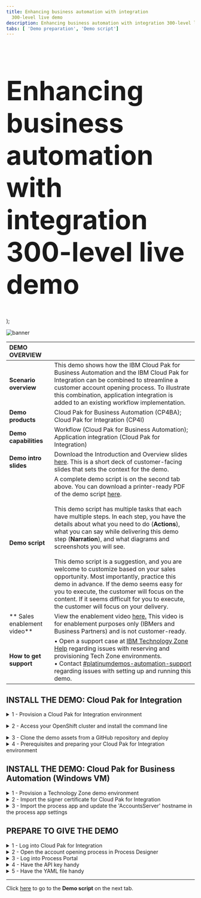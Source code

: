 ```yaml
---
title: Enhancing business automation with integration
  300-level live demo
description: Enhancing business automation with integration 300-level live demo
tabs: [ 'Demo preparation', 'Demo script']
---
```


  <span>
    <h1 style="font-size:71px;">Enhancing business automation with integration <br/> 300-level live demo</h1>
  </span> );

![banner](./images/banner-prep.jpg)

<span id="top"></span>

| DEMO OVERVIEW | |
| :--- | :--- |
| **Scenario overview** | This demo shows how the IBM Cloud Pak for Business Automation and the IBM Cloud Pak for Integration can be combined to streamline a customer account opening process. To illustrate this combination, application integration is added to an existing workflow implementation. |
| **Demo products** | Cloud Pak for Business Automation (CP4BA); Cloud Pak for Integration (CP4I) |
| **Demo capabilities** | Workflow (Cloud Pak for Business Automation); Application integration (Cloud Pak for Integration) |
| **Demo intro slides** | Download the Introduction and Overview slides <a href="https://ibm.box.com/s/cpyk2zmgcupx4azzluh6eiks72j33ua3" target="_blank" rel="noreferrer">here</a>. This is a short deck of customer-facing slides that sets the context for the demo. |
| **Demo script** | A complete demo script is on the second tab above. You can download a printer-ready PDF of the demo script <a href="https://ibm.box.com/s/y1f2z8kkb648ci1t822vm9z6do5arc7j" target="_blank" rel="noreferrer">here</a>.<br/><br/> This demo script has multiple tasks that each have multiple steps. In each step, you have the details about what you need to do (**Actions**), what you can say while delivering this demo step (**Narration**), and what diagrams and screenshots you will see.<br/><br/>This demo script is a suggestion, and you are welcome to customize based on your sales opportunity. Most importantly, practice this demo in advance. If the demo seems easy for you to execute, the customer will focus on the content. If it seems difficult for you to execute, the customer will focus on your delivery. |
| ** Sales enablement video** | View the enablement video <a href="https://ibm.box.com/s/ng7pyazbk8nrm9nkizmocrb1ej1cwrij" target="_blank" rel="noreferrer">here.</a> This video is for enablement purposes only (IBMers and Business Partners) and is not customer-ready. |
| **How to get support** | • Open a support case at <a href="https://techzone.ibm.com/help" target="_blank" rel="noreferrer">IBM Technology Zone Help</a> regarding issues with reserving and provisioning Tech Zone environments.<br/>• Contact <a href="https://ibm-cloud.slack.com/archives/C0216F39ACU" target="_blank" rel="noreferrer">#platinumdemos-automation-support</a> regarding issues with setting up and running this demo. |

## **INSTALL THE DEMO: Cloud Pak for Integration**

<details>

<summary>1 - Provision a Cloud Pak for Integration environment</summary>

<br/>

To provision your Cloud Pak for Integration environment, follow these steps: <br/><br/>

1. To reserve a preinstalled Cloud Pak for Integration (CP4I) cluster on Red Hat OpenShift, go <a href="https://techzone.ibm.com/my/reservations/create/6430260cd7e2100017627406" target="_blank" rel="noreferrer">here</a>. Select if you prefer to make a reservation now or schedule for later. 
<br/><img src="images/prep-image001.png" width="800" />
<br/>

2. If you do not have a sales opportunity, select the purpose **Practice / Self-Education** (1) for a 3-day reservation (which can be extended to 8 days) and fill in the **Purpose description** (2).
<br/><img src="images/prep-image002.png" width="800" />
<br/>

3. Select the **Preferred Geography**.
<br/><img src="images/prep-image003.png" width="800" />
<br/>

4. Several additional fields will appear, the defaults can remain. Scroll down and click **Submit**.
<br/><img src="images/prep-image004.png" width="800" />
<br/>

5. You will receive several emails as the provisioning process continues. You should expect the final email to be sent after 2-3 hours. The final email should look similar to the following.
<br/><img src="images/prep-image005.png" width="800" />
<br/>

**[Go to top](#top)**

</details>

<span id="AccessOpenShift"></span>

<details>

<summary>2 - Access your OpenShift cluster and install the command line</summary>

<br/>

In this section, you access your OpenShift cluster and install the OpenShift command line tool. 

<br/>

1. From the final email open the **PakInstaller Portal** link.
<br/><img src="images/prep-image101.png" width="800" />
<br/>

2. Navigate to the **OpenShift Console** tab.
<br/><img src="images/prep-image102.png" width="800" />
<br/>

3. Scroll down and open the **OpenShift Web Console** link (1) using kubeadmin as the username and **password** (2) shown.
<br/><img src="images/prep-image103.png" width="800" />
<br/>

4. On the web console page, click **?** (1), and select **Command line tools** (2).
<br/><img src="images/prep-image104.png" width="800" />
<br/>

5. Follow the links to install the OpenShift Command Line Interface (CLI) for your Operating System.
<br/><img src="images/prep-image105.png" width="800" />
<br/>

6. To configure the command line on your machine copy and run the **OC Login command**.
<br/><img src="images/prep-image106-1.png" width="800" />
<br/><img src="images/prep-image106-2.png" width="800" />
<br/>
You have successfully configured the Openshift command line on your machine.
<br/>

**[Go to top](#top)**

</details>

<span id="cloneGitHub"></span>

<details>

<summary>3 - Clone the demo assets from a GitHub repository and deploy</summary>

<br/>

To copy the repository  you will need to have the Git CLI on your machine. If you don’t have it, follow the installation steps described in this page, based on your operating system.

<br/>

1. To download the scripts to run the demo, create a directory, and from there run the following command:<br/>
  
   ```
   git clone https://github.com/IBM/platinum-demo-code-cp4icp4ba.git
   ```

<br/>

2. Change to the new cloud-native-integration directory:<br/>
  
   ```
   cd platinum-demo-code-cp4icp4ba/cp4i/
   ```

<br/>

3. Install API Connect, App Connect and MQ by running the `deploy.sh` command:<br/>
  
   ```
   ./deploy.sh
   ```

<br/>

**[Go to top](#top)**

</details>

<details>

<summary>4 - Prerequisites and preparing your Cloud Pak for Integration environment</summary>

<br/>

**Connect Cloud Pak for Integration to your endpoints**<br/><br/>

Now, let's configure our services endpoints in Cloud Pak for Integration.<br/><br/>

1.	Return the connectivity instructions from section 2.2, navigate to the **Cloud Pak Console** (1) tab and use the credentials (2) access the Platform Navigator.<br/><br/><img src="images/prep-image209.png" width="800" /><br/><img src="images/prep-image210.png" width="800" /><br/>

2. In the menu on the top left, open the **Design** folder (1) and select **Integrations** (2). <br/><br/><img src="https://raw.githubusercontent.com/ibm-garage-tsa/platinum-demos/master/src/pages/300-enhancing-ba-with-integration/images/prep-44.png" width="800" /><br/><br/>

3. Click on the **ace-designer-demo** entry. <br/><br/><img src="https://raw.githubusercontent.com/ibm-garage-tsa/platinum-demos/master/src/pages/300-enhancing-ba-with-integration/images/prep-44-2.png" width="800" /><br/><br/>

4. Click the **Catalog** icon to see a list of the available connectors. <br/><br/><img src="https://raw.githubusercontent.com/ibm-garage-tsa/platinum-demos/master/src/pages/300-enhancing-ba-with-integration/images/prep-45.png" width="800" /><br/><br/>

5. To configure the MQ connection, search for **'IBM MQ'** (1) and click **Connect** (2). <br/><br/><img src="https://raw.githubusercontent.com/ibm-garage-tsa/platinum-demos/master/src/pages/300-enhancing-ba-with-integration/images/prep-46.png" width="800" /><br/><br/>

6. Enter **'basicmq'** for the **Queue manager name** (1), **'basicmq-ibm-mq'** for the **Queue manager hostname** (2), and **'1414'** for the **Listener port number** (3). <br/><br/><img src="https://raw.githubusercontent.com/ibm-garage-tsa/platinum-demos/master/src/pages/300-enhancing-ba-with-integration/images/prep-48.png" width="800" /><br/><br/>

7. Enter **'SYSTEM.DEF.SVRCONN'** for the **Channel name** (1), and click **Connect** (2). <br/><br/><img src="https://raw.githubusercontent.com/ibm-garage-tsa/platinum-demos/master/src/pages/300-enhancing-ba-with-integration/images/prep-49.png" width="800" /><br/><br/>

8. Click **Continue**. <br/><br/><img src="https://raw.githubusercontent.com/ibm-garage-tsa/platinum-demos/master/src/pages/300-enhancing-ba-with-integration/images/prep-50.png" width="800" /><br/><br/>

9. Scroll to the top of the page, and click the **+** button to the right of the search bar. <br/><br/><img src="https://raw.githubusercontent.com/ibm-garage-tsa/platinum-demos/master/src/pages/300-enhancing-ba-with-integration/images/prep-51.png" width="800" /><br/><br/>

10. Access the API definition for the external account service <a href="https://raw.githubusercontent.com/IBM/platinum-demo-code-cp4icp4ba/main/cp4i/appConnect/CustomerAccountOpenAPIJSONServer.yaml" target="_blank" rel="noreferrer">here</a>. Download the file using **File** --> **Save Page as**.<br/><br/>

11. Select **OpenAPI** (1) for the Document type, the downloaded **CustomerAccountOpenAPIJSONServer.yaml** file (2), and click **Next** (3). <br/><br/><img src="https://raw.githubusercontent.com/ibm-garage-tsa/platinum-demos/master/src/pages/300-enhancing-ba-with-integration/images/prep-52.png" width="800" /><br/><br/>

12. Click **Import API**. <br/><br/><img src="https://raw.githubusercontent.com/ibm-garage-tsa/platinum-demos/master/src/pages/300-enhancing-ba-with-integration/images/prep-53.png" width="800" /><br/><br/>

13. Search for **Customer Account** (1), and click **Connect** (2). <br/><br/><img src="https://raw.githubusercontent.com/ibm-garage-tsa/platinum-demos/master/src/pages/300-enhancing-ba-with-integration/images/prep-54.png" width="800" /><br/><br/>

14. Scroll down and click **Connect**.<br/><br/>

**Import flows to App Connect Designer**<br/><br/>

1. Download the following two files: <br/> • <a href="https://raw.githubusercontent.com/IBM/platinum-demo-code-cp4icp4ba/main/cp4i/appConnect/MQExternalProvider.yaml" target="_blank" rel="noreferrer">MQ flow to simulate the acquired bank</a> <br/> • <a href="https://raw.githubusercontent.com/IBM/platinum-demo-code-cp4icp4ba/main/cp4i/appConnect/Accounts.yaml" target="_blank" rel="noreferrer">Accounts API flow that workflow will use</a><br/><br/>

2. Import the **MQExternalProvider.yaml** file by clicking the **Dashboard** icon (1), then **New** (2), and then **Import flow…** (3). <br/><br/><img src="https://raw.githubusercontent.com/ibm-garage-tsa/platinum-demos/master/src/pages/300-enhancing-ba-with-integration/images/prep-55.png" width="800" /><br/><br/>

3. Select the downloaded **MQExternalProvider.yaml** file (1), and click **Import** (2). <br/><br/><img src="https://raw.githubusercontent.com/ibm-garage-tsa/platinum-demos/master/src/pages/300-enhancing-ba-with-integration/images/prep-56.png" width="800" /><br/><br/>

4. Start the imported flow by selecting **Start flow** (1). <br/><br/><img src="https://raw.githubusercontent.com/ibm-garage-tsa/platinum-demos/master/src/pages/300-enhancing-ba-with-integration/images/prep-57.png" width="800" /><br/><br/>

5. Repeat steps 2 - 4 for the **Accounts.yaml** file. This time, the flow is started by switching the toggle from **Stopped** to **Started**. <br/><br/><img src="https://raw.githubusercontent.com/ibm-garage-tsa/platinum-demos/master/src/pages/300-enhancing-ba-with-integration/images/prep-58.png" width="800" /><br/><br/>

**Test the flow**<br/><br/>

1. Select the **Test** tab (1), **Get /Accounts/{customerId}** operation (2), and then the **Try it** tab (3). <br/><br/><img src="https://raw.githubusercontent.com/ibm-garage-tsa/platinum-demos/master/src/pages/300-enhancing-ba-with-integration/images/prep-61.png" width="800" /><br/><br/>

2. Scroll down and enter '**1234567890**' in the **customerId** field (1), and click **Send** (2). <br/><br/><img src="https://raw.githubusercontent.com/ibm-garage-tsa/platinum-demos/master/src/pages/300-enhancing-ba-with-integration/images/prep-62.png" width="800" /><br/><br/>

3. The first test will fail due to a known timeout issue with the error shown in the screenshot below. Click **Send** a second time to receive the correct response. <br/><br/><img src="https://raw.githubusercontent.com/ibm-garage-tsa/platinum-demos/master/src/pages/300-enhancing-ba-with-integration/images/prep_63.png" width="800" /><br/><br/>

4. You will see the following correct response. <br/><br/><img src="https://raw.githubusercontent.com/ibm-garage-tsa/platinum-demos/master/src/pages/300-enhancing-ba-with-integration/images/prep-64.png" width="800" /><br/><br/>

5. Three environmentally specific pieces of information are required to integrate the API into the workflow: the API URL, client ID and hostname. <br/><br/> Scroll to the top of the screen and save the **API URL** (1) and **client ID** (2).<br/><br/>The hostname is contained within the API URL. It is the portion between "http://" and the next "/". <br/><br/> The hostname will look like this: ademo-gw-gateway-cp4i.itzroks-120000k3ak-vzlud5-4b4a324f027aea19c5cbc0c3275c4656-0000.eu-de.containers.appdomain.cloud<br/><br/>Save the hostname with the API URL and client ID.<br/><br/><img src="https://raw.githubusercontent.com/ibm-garage-tsa/platinum-demos/master/src/pages/300-enhancing-ba-with-integration/images/prep-65.png" width="800" /><br/><br/>

**[Go to top](#top)**

</details>

## **INSTALL THE DEMO: Cloud Pak for Business Automation (Windows VM)**

<details>

<summary>1 - Provision a Technology Zone demo environment</summary>

<br/>

1. Reserve a Technology Zone demo environment <a href="https://techzone.ibm.com/my/reservations/create/639cad5454b4ce0018719ec9" target="_blank" rel="noreferrer">here</a>.

<br/>

2. Wait until your reservation status is **Ready** on the IBM Technology Zone’s **My Library → My Reservations** page. (You can either keep refreshing the My Reservation page or wait for a confirmation email.)<br/><br/>When your reservation is **Ready**, click the reservation tile to view the reservation details.<br/><img src="https://raw.githubusercontent.com/ibm-garage-tsa/platinum-demos/master/src/pages/300-enhancing-ba-with-integration/images/prep-res-ready.png" width="300" /><br/>

3. On the reservation details page, copy or bookmark the **Published services** links for **BAW Workflow Center** and **BAW Process Portal**.<br/><br/>When your reservation is **Ready**, click the reservation tile to view the reservation details.<br/><img src="https://raw.githubusercontent.com/ibm-garage-tsa/platinum-demos/master/src/pages/300-enhancing-ba-with-integration/images/prep-published-services.png" width="800" />

<br/>

**[Go to top](#top)**

</details>

<details>

<summary>2 - Import the signer certificate for Cloud Pak for Integration</summary>

<br/>

1. From the reservation details page, scroll down and click to open the BAW Remote Console. It is the link on the left.<br/><img src="https://raw.githubusercontent.com/ibm-garage-tsa/platinum-demos/master/src/pages/300-enhancing-ba-with-integration/images/prep-baw-remote.png" width="300" />

<br/>

2. The console will open. Click **Full screen.**<br/> <img src="https://raw.githubusercontent.com/ibm-garage-tsa/platinum-demos/master/src/pages/300-enhancing-ba-with-integration/images/prep-console-full-screen.png" width="800" />

<br/>

3. Click **Yes** on the **Networks** dialog box.

<br/>

  <InlineNotification>The first time you access the VM, you will be presented with the network option below. It is imperative to select YES. (Otherwise, the VM will not be properly configured for this demo.)</InlineNotification>

  <br/> <img src="https://raw.githubusercontent.com/ibm-garage-tsa/platinum-demos/master/src/pages/300-enhancing-ba-with-integration/images/prep-networks-yes.png" width="300" />

<br/>

4. On the Windows desktop, double-click the **WebSphere Console** shortcut to open the WebSphere Console.<br/> <img src="https://raw.githubusercontent.com/ibm-garage-tsa/platinum-demos/master/src/pages/300-enhancing-ba-with-integration/images/prep-websphere-console.png" width="300" /><br/>

5. Click **Advanced…**, then **Accept the Risk and Continue** to continue past the security warning.

<br/>

6. Enter '**admin**' as the **User ID** and '**admin**' as the **Password**. <br/> <img src="https://raw.githubusercontent.com/ibm-garage-tsa/platinum-demos/master/src/pages/300-enhancing-ba-with-integration/images/prep-2.png" width="800" />

<br/>

7. Open **Security** (1) and click **SSL certificate and key management** (2). <br/> <img src="https://raw.githubusercontent.com/ibm-garage-tsa/platinum-demos/master/src/pages/300-enhancing-ba-with-integration/images/prep-3.png" width="800" />

<br/>

8. Click **Key stores and certificates**. <br/> <img src="https://raw.githubusercontent.com/ibm-garage-tsa/platinum-demos/master/src/pages/300-enhancing-ba-with-integration/images/prep-4.png" width="800" />

<br/>

9. Click **CellDefaultTrustStore**. <br/> <img src="https://raw.githubusercontent.com/ibm-garage-tsa/platinum-demos/master/src/pages/300-enhancing-ba-with-integration/images/prep-5.png" width="800" />

<br/>

10. Click **Signer certificates**. <br/> <img src="https://raw.githubusercontent.com/ibm-garage-tsa/platinum-demos/master/src/pages/300-enhancing-ba-with-integration/images/prep-6.png" width="800" />

<br/>

11. Click **Retrieve from port**. <br/> <img src="https://raw.githubusercontent.com/ibm-garage-tsa/platinum-demos/master/src/pages/300-enhancing-ba-with-integration/images/prep-7.png" width="800" />

<br/>

12. For **Host**, enter your Cloud Pak for Integration ROKS hostname. For **Port**, enter '**443**'. For **Alias**, enter '**integration-1**'. Click **Retrieve signer information**. <br/><img src="https://raw.githubusercontent.com/ibm-garage-tsa/platinum-demos/master/src/pages/300-enhancing-ba-with-integration/images/prep-8.png" width="800" />

<br/>

13. Click **Apply**. <br/><img src="https://raw.githubusercontent.com/ibm-garage-tsa/platinum-demos/master/src/pages/300-enhancing-ba-with-integration/images/prep-9.png" width="800" />

<br/>

14. Click **Save**. <br/><img src="https://raw.githubusercontent.com/ibm-garage-tsa/platinum-demos/master/src/pages/300-enhancing-ba-with-integration/images/prep-10.png" width="800" />

<br/>

15. The new certificate is now added. <br/><img src="https://raw.githubusercontent.com/ibm-garage-tsa/platinum-demos/master/src/pages/300-enhancing-ba-with-integration/images/prep-11.png" width="800" />

<br/>

You can now close the BAW VM console window.

<br/>

**[Go to top](#top)**

</details>

<details>

<summary>3 - Import the process app and update the 'AccountsServer' hostname in the process app settings</summary>

<br/>

Before completing this section, download the Select the **<a href="https://raw.githubusercontent.com/ibm-garage-tsa/platinum-demos/master/src/pages/300-enhancing-ba-with-integration/New_Account_Opening.twx" target="_blank" rel="noreferrer">New Account Opening.twx</a>** file.<br/><br/>

1. Using a browser on your local computer, open **BAW Workflow Center** using the Published Services link from the top of the Technology Zone reservation page.<br/><br/>

2. Log in to **Workflow Center** using '**admin**' as both the **User name** and **Password**. <br/><br/> <img src="https://raw.githubusercontent.com/ibm-garage-tsa/platinum-demos/master/src/pages/300-enhancing-ba-with-integration/images/prep-82.png" width="800" /><br/><br/>

3. Click **Process Apps**. <br/><br/><img src="https://raw.githubusercontent.com/ibm-garage-tsa/platinum-demos/master/src/pages/300-enhancing-ba-with-integration/images/prep-73.png" width="800" /><br/><br/>

4. Click **Import**. <br/><br/> <img src="https://raw.githubusercontent.com/ibm-garage-tsa/platinum-demos/master/src/pages/300-enhancing-ba-with-integration/images/prep-74.png" width="800" /><br/><br/>

5. Click **Browse**. <br/><br/> <img src="https://raw.githubusercontent.com/ibm-garage-tsa/platinum-demos/master/src/pages/300-enhancing-ba-with-integration/images/prep-75.png" width="800" /><br/><br/>

6. Select the **New_Account_Opening.twx** file (1). Click **Open** (2). <br/><br/> <img src="https://raw.githubusercontent.com/ibm-garage-tsa/platinum-demos/master/src/pages/300-enhancing-ba-with-integration/images/prep-76.png" width="800" /><br/><br/>

7. Click **OK**. <br/><br/> <img src="https://raw.githubusercontent.com/ibm-garage-tsa/platinum-demos/master/src/pages/300-enhancing-ba-with-integration/images/prep-77.png" width="800" /><br/><br/>

8. Wait for the import to complete. Click **New Account Opening**. <br/><br/> <img src="https://raw.githubusercontent.com/ibm-garage-tsa/platinum-demos/master/src/pages/300-enhancing-ba-with-integration/images/prep-78.png" width="800" /><br/><br/>

9. Click the **Servers** tab. <br/><br/> <img src="https://raw.githubusercontent.com/ibm-garage-tsa/platinum-demos/master/src/pages/300-enhancing-ba-with-integration/images/prep-79.png" width="800" /><br/><br/>

10. In **Process App Settings**, **AccountsServer** must be updated with the hostname of your Cloud Pak for Integration ROKS environment. Set **Hostname** to the hostname of your Cloud Pak for Integration ROKS environment. <br/><br/> <img src="https://raw.githubusercontent.com/ibm-garage-tsa/platinum-demos/master/src/pages/300-enhancing-ba-with-integration/images/prep-80.png" width="800" /><br/><br/>

**[Go to top](#top)**

</details>

## **PREPARE TO GIVE THE DEMO**

<details>

<summary>1 - Log into Cloud Pak for Integration</summary>
<br/>

1. Open **Cloud Pak for Integration** and click **IBM provided credentials (admin only)**. <br/><img src="https://raw.githubusercontent.com/ibm-garage-tsa/platinum-demos/master/src/pages/300-enhancing-ba-with-integration/images/prep-66.png" width="800" />

<br/>

2. Enter your admin username and password (1), and click **Log in** (2). <br/><img src="https://raw.githubusercontent.com/ibm-garage-tsa/platinum-demos/master/src/pages/300-enhancing-ba-with-integration/images/prep-67.png" width="800" />

<br/>

3. Click **Integration instances**. <br/><img src="https://raw.githubusercontent.com/ibm-garage-tsa/platinum-demos/master/src/pages/300-enhancing-ba-with-integration/images/prep-68.png" width="800" />

<br/>

4. On the **Integration instances** page, click **ace-designer-demo**. <br/><img src="https://raw.githubusercontent.com/ibm-garage-tsa/platinum-demos/master/src/pages/300-enhancing-ba-with-integration/images/prep-69.png" width="800" />

**[Go to top](#top)**

</details>

<details>

<summary>2 - Open the account opening process in Process Designer</summary>
<br/>

1. Using Firefox on your local computer, open **BAW Workflow Center** using the Published Services link from the top of the Technology Zone reservation page.
 <br/> <InlineNotification>Using separate browsers for Process Designer vs. Process Portal prevents the logins from colliding with each other. </InlineNotification>

<br/>

2. Log in to **Workflow Center** using '**admin**' as both the **User name** and **Password**. <br/> <img src="https://raw.githubusercontent.com/ibm-garage-tsa/platinum-demos/master/src/pages/300-enhancing-ba-with-integration/images/prep-82.png" width="800" />

<br/>

3. Click **Process Apps**. <br/> <img src="https://raw.githubusercontent.com/ibm-garage-tsa/platinum-demos/master/src/pages/300-enhancing-ba-with-integration/images/prep-83.png" width="800" />

<br/>

4. Click **New Account Opening**. <br/> <img src="https://raw.githubusercontent.com/ibm-garage-tsa/platinum-demos/master/src/pages/300-enhancing-ba-with-integration/images/prep-84.png" width="800" />

<br/>

5. Click **Processes** (1) and then **New Account (Current Workflow)** (2). <br/> <img src="https://raw.githubusercontent.com/ibm-garage-tsa/platinum-demos/master/src/pages/300-enhancing-ba-with-integration/images/prep-85.png" width="800" />

<br/>

6. The **New Account (Current Workflow)** process definition is now open. <br/> <img src="https://raw.githubusercontent.com/ibm-garage-tsa/platinum-demos/master/src/pages/300-enhancing-ba-with-integration/images/prep-86.png" width="800" />

<br/>

**[Go to top](#top)**

</details>

<details>

<summary>3 - Log into Process Portal</summary>
<br/>

1. Using Chrome on your local computer, open **BAW Process Portal** using the Published Services link from the top of the Technology Zone reservation page.
 <br/> <InlineNotification>Using separate browsers for Process Designer vs. Process Portal prevents the logins from colliding with each other. </InlineNotification>

<br/>

2. Log in with **'assistant'** as the **Username** and **'passw0rd'** as the **Password**. <br/> <img src="https://raw.githubusercontent.com/ibm-garage-tsa/platinum-demos/master/src/pages/300-enhancing-ba-with-integration/images/prep-88.png" width="800" />

<br/>

3. **Process Portal** is now open. <br/> <img src="https://raw.githubusercontent.com/ibm-garage-tsa/platinum-demos/master/src/pages/300-enhancing-ba-with-integration/images/prep-89.png" width="800" />

<br/>

**[Go to top](#top)**

</details>

<details>

<summary>4 - Have the API key handy</summary>
<br/>

The very last step of the Cloud Pak for Integration installation (above) required you to save the API key (**client ID**).

<br/>

In the demo script, you will be required to enter the Cloud Pak for Integration API key into the process application. Make sure the API key is easily accessible.

<br/>

<InlineNotification>For easy access, store the API key in the Windows clipboard. </InlineNotification>

<br/>

**[Go to top](#top)**

</details>

<details>

<summary>5 - Have the YAML file handy</summary>
<br/>

In the demo script, you will be required to use the OpenAPI 3.0 YAML file to discover the API. Download the YAML file **<a href="./Accounts-openapi.yaml.zip" target="_blank" rel="noreferrer">here</a>**.

<br/>

**[Go to top](#top)**

</details>

***

Click [here](/300-enhancing-ba-with-integration/demo-script) to go to the **Demo script** on the next tab.
